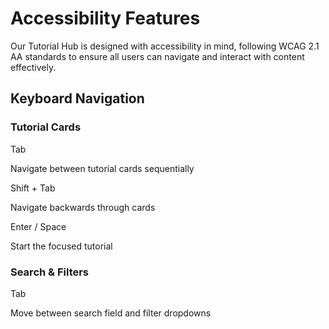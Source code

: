 

# Accessibility Features

Our Tutorial Hub is designed with accessibility in mind, following WCAG 2.1 AA standards
to ensure all users can navigate and interact with content effectively.

## Keyboard Navigation

<div className="grid md:grid-cols-2 gap-6">
    <Card className="p-6 space-y-4">
        <h3>Tutorial Cards</h3>
        <div className="space-y-3 text-sm">
            <div className="flex items-start gap-3">
                <Badge className="bg-blue-accent text-white mt-0.5">Tab</Badge>
                <p className="text-muted-foreground flex-1">
                Navigate between tutorial cards sequentially
                </p>
            </div>
            <div className="flex items-start gap-3">
                <Badge className="bg-blue-accent text-white mt-0.5">Shift + Tab</Badge>
                <p className="text-muted-foreground flex-1">
                Navigate backwards through cards
                </p>
            </div>
            <div className="flex items-start gap-3">
                <Badge className="bg-blue-accent text-white mt-0.5">Enter / Space</Badge>
                <p className="text-muted-foreground flex-1">
                Start the focused tutorial
                </p>
            </div>
        </div>
    </Card>
    <Card className="p-6 space-y-4">
        <h3>Search & Filters</h3>
        <div className="space-y-3 text-sm">
            <div className="flex items-start gap-3">
                <Badge className="bg-blue-accent text-white mt-0.5">Tab</Badge>
                <p className="text-muted-foreground flex-1">
                Move between search field and filter dropdowns
                </p>
            </div>
        </div>
    </Card>
</div>
